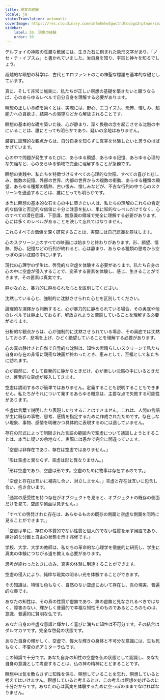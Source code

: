 ```yaml
---
title: 現実の経験
locale: ja
statusTranslation: automatic
coverImage: https://res.cloudinary.com/xmfm6mhw3gwctndtcubgx2rptnae/image/upload/v1740337243/small_cover_educacion_fundamental_a051170f1c.webp
sidebar:
    label: 30. 現実の経験
    order: 30
---
```

デルフォイの神殿の荘厳な敷居には、生きた石に刻まれた象形文字があり、「ノセ・テ・イプスム」と書かれていました。汝自身を知り、宇宙と神々を知るでしょう。

超越的な瞑想の科学は、古代ヒエロファントのこの神聖な標語を基本的な礎としています。

真に、そして非常に誠実に、私たちが正しい瞑想の基礎を築きたいと願うならば、心のあらゆるレベルで自分自身を理解する必要があります。

瞑想の正しい基礎を築くとは、実際には、野心、エゴイズム、恐怖、憎しみ、超能力への貪欲さ、結果への渇望などから解放されることです。

瞑想の基本的な礎を築いた後、心が静まり、深く畏敬の念を起こさせる沈黙の中にいることは、誰にとっても明らかであり、疑いの余地はありません。

厳密に論理的な観点からは、自分自身を知らずに真実を体験したいと思うのはばかげています。

心の中で問題が発生するたびに、あらゆる願望、あらゆる記憶、あらゆる心理的な欠陥など、心のあらゆる領域で完全に理解することが急務です。

瞑想の実践中、私たちを特徴づけるすべての心理的な欠陥、すべての喜びと悲しみ、無数の記憶、外部の世界、内部の世界からの複数の衝動、あらゆる種類の願望、あらゆる種類の情熱、古い恨み、憎しみなどが、不吉な行列の中で心のスクリーンを通過することは、誰にとっても明らかです。

本当に瞑想の基本的な石を心の中に築きたい人は、私たちの理解のこれらの肯定的な価値と否定的な価値に十分に注意を払い、単に知的なレベルだけでなく、心のすべての潜在意識、下意識、無意識の領域で完全に理解する必要があります。心には多くのレベルがあることを決して忘れてはなりません。

これらすべての価値を深く研究することは、実際には自己認識を意味します。

心のスクリーン上のすべての映画には始まりと終わりがあります。形、願望、情熱、野心、記憶などの行列が終わると、心は静まり、あらゆる種類の思考から空っぽの深い沈黙の中にいます。

現代の心理学の学生は、啓発的な空虚を体験する必要があります。私たち自身の心の中に空虚が侵入することで、変革する要素を体験し、感じ、生きることができます。その要素は真実です。

静かな心と、暴力的に静められた心とを区別してください。

沈黙している心と、強制的に沈黙させられた心とを区別してください。

論理的な演繹から判断すると、心が暴力的に静められている場合、その奥底や他のレベルでは静止しておらず、解放されようと苦闘していることを理解する必要があります。

分析的な観点からは、心が強制的に沈黙させられている場合、その奥底では沈黙しておらず、悲鳴を上げ、ひどく絶望していることを理解する必要があります。

心の真の静けさと自然で自発的な沈黙は、知性の素晴らしいスクリーンで私たち自身の存在の非常に親密な映画が終わったとき、恵みとして、至福として私たちに訪れます。

心が自然に、そして自発的に静かなときだけ、心が楽しい沈黙の中にいるときだけ、啓発的な空虚が侵入してきます。

空虚は説明するのが簡単ではありません。定義することも説明することもできません。私たちがそれについて発するあらゆる概念は、主要な点で失敗する可能性があります。

空虚は言葉で説明したり表現したりすることはできません。これは、人間の言語が主に既存の事物、思考、感情を指定するために作成されたためです。存在しない現象、事物、感情を明確かつ具体的に表現するのには適していません。

存在の形式によって制限された言語の範囲内で空虚について議論しようとすることは、本当に疑いの余地なく、実際には愚かで完全に間違っています。

「空虚は非存在であり、存在は空虚ではありません。」

「形は空虚と異ならず、空虚は形と異なりません。」

「形は空虚であり、空虚は形です。空虚のために物事は存在するのです。」

「空虚と存在は互いに補完し合い、対立しません。」空虚と存在は互いに包含し合い、抱き合います。

「通常の感受性を持つ存在がオブジェクトを見ると、オブジェクトの既存の側面だけを見て、空虚な側面は見ません。」

「すべての啓発された存在は、あらゆるものの既存の側面と空虚な側面を同時に見ることができます。」

「空虚は単に、存在の本質的でない性質と個人的でない性質を示す用語であり、絶対的な分離と自由の状態を示す兆候です。」

学校、大学、大学の教師は、私たちの革命的な心理学を徹底的に研究し、学生に真実の体験につながる道を教える必要があります。

思考が終わったときにのみ、真実の体験に到達することができます。

空虚の侵入により、純粋な現実の明るい光を体験することができます。

その知識は、特徴も色もなく、自然のない空虚において存在し、真の現実、普遍的な善です。

あなたの知性は、その真の性質が虚無であり、無の虚無と見なされるべきではなく、障害のない、輝かしく普遍的で幸福な知性そのものであるところのものは、意識、普遍的に賢明な仏です。

あなた自身の空虚な意識と輝かしく喜びに満ちた知性は不可分です。その結合はダルマカヤです。完全な啓発の状態です。

あなた自身の輝かしく、空虚で、偉大な輝きの身体と不可分な意識には、生も死もなく、不変の光アミターラ仏です。

この知識で十分です。あなた自身の知性の空虚を仏の状態として認識し、あなた自身の意識として考慮することは、仏の神の精神にとどまることです。

瞑想中は気を散らさずに知性を保ち、瞑想していることを忘れ、瞑想していると考えてはいけません。瞑想していると考えるとき、この考えは瞑想を妨げるのに十分だからです。あなたの心は真実を体験するために空っぽのままでなければなりません。

